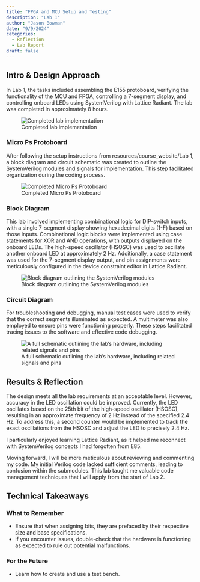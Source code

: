```yaml
---
title: "FPGA and MCU Setup and Testing"
description: "Lab 1"
author: "Jason Bowman"
date: "9/9/2024"
categories:
  - Reflection
  - Lab Report
draft: false
---
```

## Intro & Design Approach
In Lab 1, the tasks included assembling the E155 protoboard, verifying the functionality of the MCU and FPGA, controlling a 7-segment display, and controlling onboard LEDs using SystemVerilog with Lattice Radiant. The lab was completed in approximately 8 hours.

![Completed lab implementation](images/lab1_circuit.jpeg)

### Micro Ps Protoboard
After following the setup instructions from resources/course_website/Lab 1, a block diagram and circuit schematic was created to outline the SystemVerilog modules and signals for implementation. This step facilitated organization during the coding process.

![Completed Micro Ps Protoboard](images/lab1_protoboard.jpeg)

### Block Diagram
This lab involved implementing combinational logic for DIP-switch inputs, with a single 7-segment display showing hexadecimal digits (1-F) based on those inputs. Combinational logic blocks were implemented using case statements for XOR and AND operations, with outputs displayed on the onboard LEDs. The high-speed oscillator (HSOSC) was used to oscillate another onboard LED at approximately 2 Hz. Additionally, a case statement was used for the 7-segment display output, and pin assignments were meticulously configured in the device constraint editor in Lattice Radiant.

![Block diagram outlining the SystemVerilog modules](images/lab1_block_diagram.jpeg)

### Circuit Diagram
For troubleshooting and debugging, manual test cases were used to verify that the correct segments illuminated as expected. A multimeter was also employed to ensure pins were functioning properly. These steps facilitated tracing issues to the software and effective code debugging.

![A full schematic outlining the lab's hardware, including related signals and pins](images/lab1_circuit_diagram.jpeg)

## Results & Reflection
The design meets all the lab requirements at an acceptable level. However, accuracy in the LED oscillation could be improved. Currently, the LED oscillates based on the 25th bit of the high-speed oscillator (HSOSC), resulting in an approximate frequency of 2 Hz instead of the specified 2.4 Hz. To address this, a second counter would be implemented to track the exact oscillations from the HSOSC and adjust the LED to precisely 2.4 Hz.

I particularly enjoyed learning Lattice Radiant, as it helped me reconnect with SystemVerilog concepts I had forgotten from E85.

Moving forward, I will be more meticulous about reviewing and commenting my code. My initial Verilog code lacked sufficient comments, leading to confusion within the submodules. This lab taught me valuable code management techniques that I will apply from the start of Lab 2.

## Technical Takeaways

### What to Remember
- Ensure that when assigning bits, they are prefaced by their respective size and base specifications.
- If you encounter issues, double-check that the hardware is functioning as expected to rule out potential malfunctions.

### For the Future
- Learn how to create and use a test bench.